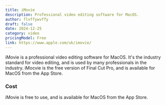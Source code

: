 ```yaml
---
title: iMovie
description: Professional video editing software for MacOS.
author: flvffywvffy
draft: false
date: 2024-12-25
category: video
pricingModel: Free
link: https://www.apple.com/uk/imovie/
---
```


iMovie is a professional video editing software for MacOS. It's the industry
standard for video editing, and is used by many professionals in the industry.
iMocvie is the free version of Final Cut Pro, and is available for MacOS from
the App Store.

### Cost

iMovie is free to use, and is available for MacOS from the App Store.
